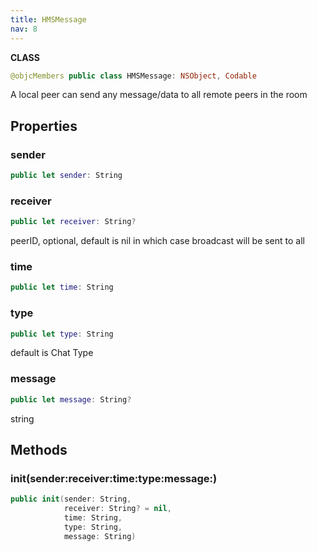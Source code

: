 ```yaml
---
title: HMSMessage
nav: 8
---
```


**CLASS**

```swift
@objcMembers public class HMSMessage: NSObject, Codable
```

A local peer can send any message/data to all remote peers in the room

## Properties

### sender

```swift
public let sender: String
```

### receiver

```swift
public let receiver: String?
```

peerID, optional, default is nil in which case broadcast will be sent to all

### time

```swift
public let time: String
```

### type

```swift
public let type: String
```

default is Chat Type

### message

```swift
public let message: String?
```

string

## Methods

### init(sender:receiver:time:type:message:)

```swift
public init(sender: String,
            receiver: String? = nil,
            time: String,
            type: String,
            message: String)
```
